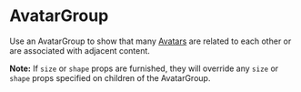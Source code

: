 

# AvatarGroup

Use an AvatarGroup to show that many
[Avatars](?path=/docs/layouts-avatars-avatar) are related to each other or are
associated with adjacent content.

<Canvas>
  <Story id="layouts-avatars-avatargroup--default" />
</Canvas>

**Note:** If `size` or `shape` props are furnished, they will override any
`size` or `shape` props specified on children of the AvatarGroup.

<ArgsTable of={AvatarGroup} />
